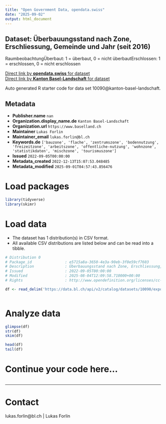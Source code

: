 ```yaml
---
title: "Open Government Data, opendata.swiss"
date: "2025-09-02"
output: html_document
---
```


## Dataset: Überbauungsstand nach Zone, Erschliessung, Gemeinde und Jahr (seit 2016)

RaumbeobachtungÜberbaut: 1 = überbaut, 0 = nicht überbautErschlossen: 1 = erschlossen, 0 = nicht erschlossen

[Direct link by **opendata.swiss** for dataset](https://opendata.swiss/de/dataset/uberbauungsstand-nach-zone-erschliessung-gemeinde-und-jahr-ab-2016)<br>
[Direct link by **Kanton Basel-Landschaft** for dataset](https://data.bl.ch/explore/dataset/10090/)

Auto generated R starter code for data set 10090@kanton-basel-landschaft.

## Metadata

- **Publisher.name** `nan`
- **Organization.display_name.de** `Kanton Basel-Landschaft`
- **Organization.url** `https://www.baselland.ch`
- **Maintainer** `Lukas Forlin`
- **Maintainer_email** `lukas.forlin@bl.ch`
- **Keywords.de** `['bauzone', 'flache', 'zentrumszone', 'bodennutzung', 'freizeitzone', 'arbeitszone', 'offentliche-nutzung', 'wohnzone', 'statistikdaten', 'mischzone', 'tourismuszone']`
- **Issued** `2022-09-05T00:00:00`
- **Metadata_created** `2022-12-13T15:07:53.048485`
- **Metadata_modified** `2025-09-01T04:57:43.856476`


# Load packages

```r

library(tidyverse)
library(skimr)

```

# Load data

-   The dataset has 1 distribution(s) in CSV format.
-   All available CSV distributions are listed below and can be read into a tibble.

```r

# Distribution 0
# Package_id               : e5715a8a-3650-4e3a-90eb-3f0e59cf7603
# Description              : Überbauungsstand nach Zone, Erschliessung, Gemeinde und Jahr (seit 2016) (csv)
# Issued                   : 2022-09-05T00:00:00
# Modified                 : 2025-08-04T12:09:58.710000+00:00
# Rights                   : http://www.opendefinition.org/licenses/cc-by/

df <- read_delim('https://data.bl.ch/api/v2/catalog/datasets/10090/exports/csv?use_labels=true')



```

# Analyze data

```r

glimpse(df)
str(df)
skim(df)

head(df)
tail(df)

```

# Continue your code here...

```r

```

------------------------------------------------------------------------

# Contact

lukas.forlin@bl.ch | Lukas Forlin
